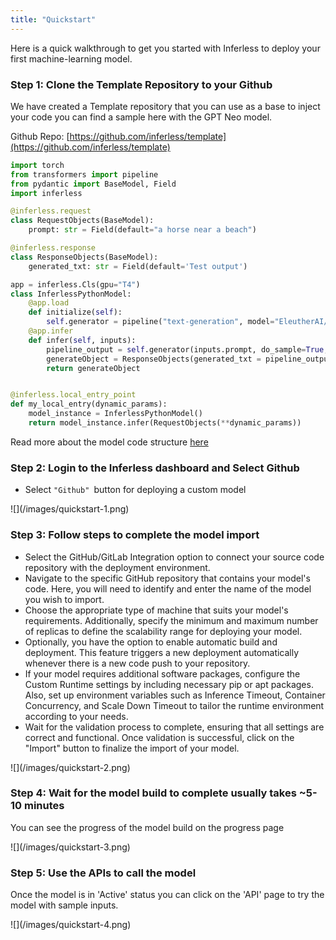 ```yaml
---
title: "Quickstart"
---
```


Here is a quick walkthrough to get you started with Inferless to deploy your first machine-learning model. 


### Step 1: Clone the Template Repository to your Github 

We have created a Template repository that you can use as a base to inject your code you can find a sample here with the GPT Neo model. 

Github Repo: [https://github.com/inferless/template](https://github.com/inferless/template)

```python
import torch
from transformers import pipeline
from pydantic import BaseModel, Field
import inferless

@inferless.request
class RequestObjects(BaseModel):
    prompt: str = Field(default="a horse near a beach")

@inferless.response
class ResponseObjects(BaseModel):
    generated_txt: str = Field(default='Test output')

app = inferless.Cls(gpu="T4")
class InferlessPythonModel:
    @app.load
    def initialize(self):
        self.generator = pipeline("text-generation", model="EleutherAI/gpt-neo-125M",device=0)
    @app.infer
    def infer(self, inputs):
        pipeline_output = self.generator(inputs.prompt, do_sample=True, min_length=128)
        generateObject = ResponseObjects(generated_txt = pipeline_output[0]["generated_text"])
        return generateObject


@inferless.local_entry_point
def my_local_entry(dynamic_params):
    model_instance = InferlessPythonModel()
    return model_instance.infer(RequestObjects(**dynamic_params))
```

Read more about the model code structure [here](/model-import/input-output-schema)

### Step 2: Login to the Inferless dashboard and Select Github 

* Select `"Github" `button for deploying a custom model 

<Frame caption = "Click on Add Custom Model">![](/images/quickstart-1.png)</Frame>

### Step 3: Follow steps to complete the model import

- Select the GitHub/GitLab Integration option to connect your source code repository with the deployment environment.
- Navigate to the specific GitHub repository that contains your model's code. Here, you will need to identify and enter the name of the model you wish to import.
- Choose the appropriate type of machine that suits your model's requirements. Additionally, specify the minimum and maximum number of replicas to define the scalability range for deploying your model.
- Optionally, you have the option to enable automatic build and deployment. This feature triggers a new deployment automatically whenever there is a new code push to your repository.
- If your model requires additional software packages, configure the Custom Runtime settings by including necessary pip or apt packages. Also, set up environment variables such as  Inference Timeout, Container Concurrency, and Scale Down Timeout to tailor the runtime environment according to your needs.
- Wait for the validation process to complete, ensuring that all settings are correct and functional. Once validation is successful, click on the "Import" button to finalize the import of your model.

<Frame caption = "Model Details">![](/images/quickstart-2.png)</Frame>

### Step 4: Wait for the model build to complete usually takes ~5-10 minutes 

You can see the progress of the model build on the progress page

<Frame caption = "Progress Page">![](/images/quickstart-3.png)</Frame>

### Step 5: Use the APIs to call the model 

Once the model is in 'Active' status you can click on the 'API' page to try the model with sample inputs.

<Frame caption = "Model Details">![](/images/quickstart-4.png)</Frame>














